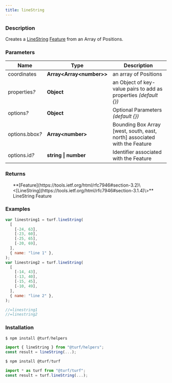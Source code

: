 ```yaml
---
title: lineString
---
```



### Description

Creates a [LineString](https://tools.ietf.org/html/rfc7946#section-3.1.4) [Feature](https://tools.ietf.org/html/rfc7946#section-3.2) from an Array of Positions.

### Parameters

| Name                 | Type                         | Description                                                               |
| -------------------- | ---------------------------- | ------------------------------------------------------------------------- |
| coordinates          | **Array\<Array\<number\>\>** | an array of Positions                                                     |
| properties<i>?</i>   | **Object**                   | an Object of key-value pairs to add as properties _(default \{\})_        |
| options<i>?</i>      | **Object**                   | Optional Parameters _(default \{\})_                                      |
| options.bbox<i>?</i> | **Array\<number\>**          | Bounding Box Array [west, south, east, north] associated with the Feature |
| options.id<i>?</i>   | **string \| number**         | Identifier associated with the Feature                                    |

### Returns

<ul>
  **[Feature](https://tools.ietf.org/html/rfc7946#section-3.2)\<[LineString](https://tools.ietf.org/html/rfc7946#section-3.1.4)\>** LineString Feature

</ul>

### Examples

```javascript
var linestring1 = turf.lineString(
  [
    [-24, 63],
    [-23, 60],
    [-25, 65],
    [-20, 69],
  ],
  { name: "line 1" },
);
var linestring2 = turf.lineString(
  [
    [-14, 43],
    [-13, 40],
    [-15, 45],
    [-10, 49],
  ],
  { name: "line 2" },
);

//=linestring1
//=linestring2
```

### Installation

```javascript
$ npm install @turf/helpers

import { lineString } from "@turf/helpers";
const result = lineString(...);
```

```javascript
$ npm install @turf/turf

import * as turf from "@turf/turf";
const result = turf.lineString(...);
```
